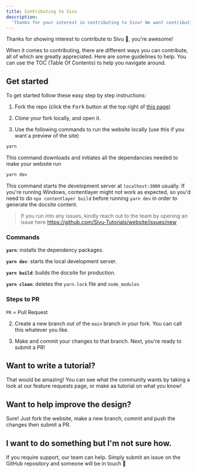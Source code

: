 ```yaml
---
title: Contributing to Sivu
description:
  'Thanks for your interest in contributing to Sivu! We want contributing to Sivu to be simple and enjoyable, whilst also being educational for out viewers'
---
```


Thanks for showing interest to contribute to Sivu 💖, you're awesome!

When it comes to contributing, there are different ways you can contribute, all
of which are greatly appreciated. Here are some guidelines to help. You can use the TOC (Table Of Contents) to help you navigate around.

## Get started

To get started follow these easy step by step instructions:

1. Fork the repo (click the <kbd>Fork</kbd> button at the top right of
   [this page](https://github.com/Sivu-Tutorials/website))

2. Clone your fork locally, and open it.

3. Use the following commands to run the website locally (use this if you want a preview of the site)

```sh
yarn
```
This command downloads and initiates all the dependancies needed to make your website run


```sh
yarn dev
```
This command starts the development server at `localhost:3000` usually. 
If you're running Windows, contentlayer might not work as expected, so you'd need to do `npx contentlayer build` before running `yarn dev` in order to generate the docsite content.

> If you run into any issues, kindly reach out to the team by opening an issue here
> https://github.com/Sivu-Tutorials/website/issues/new

### Commands

**`yarn`**: installs the dependency packages.

**`yarn dev`**: starts the local development server.

**`yarn build`**: builds the docsite for production.

**`yarn clean`**: deletes the `yarn.lock` file and `node_modules`

### Steps to PR
`PR` = Pull Request

2. Create a new branch out of the `main` branch in your fork. You can call this whatever you like.

3. Make and commit your changes to that branch. Next, you're ready to submit a PR!

## Want to write a tutorial?

That would be amazing! 
You can see what the community wants by taking a look at our feature requests page, or make aa tutorial on what you know!

## Want to help improve the design?

Sure!
Just fork the website, make a new branch, commit and push the changes then submit a PR.

## I want to do something but I'm not sure how. 

If you require support, our team can help. Simply submit an issue on the GitHub repository and someone will be in touch 🙌
